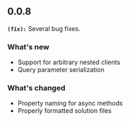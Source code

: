 ## 0.0.8
**`(fix):`** Several bug fixes.

### What's new
- Support for arbitrary nested clients
- Query parameter serialization

### What's changed
- Property naming for async methods
- Properly formatted solution files

